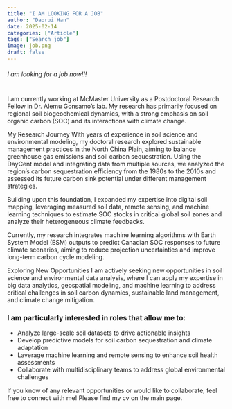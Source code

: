 ```yaml
---
title: "I AM LOOKING FOR A JOB"
author: "Daorui Han"
date: 2025-02-14
categories: ["Article"]
tags: ["Search job"]
image: job.png
draft: false
---
```

###### I am looking for a job now!!!  
#
#

I am currently working at McMaster University as a Postdoctoral Research Fellow in Dr. Alemu Gonsamo’s lab. My research has primarily focused on regional soil biogeochemical dynamics, with a strong emphasis on soil organic carbon (SOC) and its interactions with climate change.

My Research Journey
With years of experience in soil science and environmental modeling, my doctoral research explored sustainable management practices in the North China Plain, aiming to balance greenhouse gas emissions and soil carbon sequestration. Using the DayCent model and integrating data from multiple sources, we analyzed the region’s carbon sequestration efficiency from the 1980s to the 2010s and assessed its future carbon sink potential under different management strategies.

Building upon this foundation, I expanded my expertise into digital soil mapping, leveraging measured soil data, remote sensing, and machine learning techniques to estimate SOC stocks in critical global soil zones and analyze their heterogeneous climate feedbacks.

Currently, my research integrates machine learning algorithms with Earth System Model (ESM) outputs to predict Canadian SOC responses to future climate scenarios, aiming to reduce projection uncertainties and improve long-term carbon cycle modeling.

Exploring New Opportunities
I am actively seeking new opportunities in soil science and environmental data analysis, where I can apply my expertise in big data analytics, geospatial modeling, and machine learning to address critical challenges in soil carbon dynamics, sustainable land management, and climate change mitigation.

### I am particularly interested in roles that allow me to:

  - Analyze large-scale soil datasets to drive actionable insights
  - Develop predictive models for soil carbon sequestration and climate adaptation
  - Laverage machine learning and remote sensing to enhance soil health assessments
  - Collaborate with multidisciplinary teams to address global environmental challenges

If you know of any relevant opportunities or would like to collaborate, feel free to connect with me! Please find my cv on the main page. 
  
  




